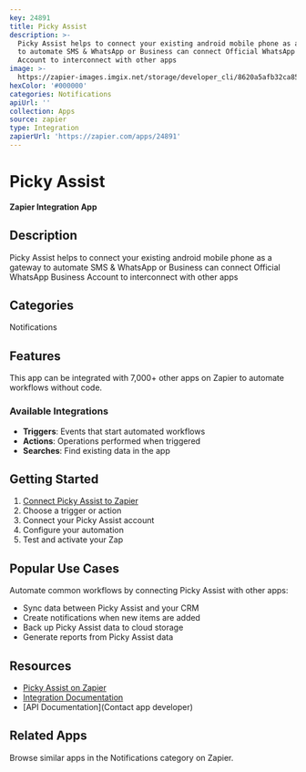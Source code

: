 ```yaml
---
key: 24891
title: Picky Assist
description: >-
  Picky Assist helps to connect your existing android mobile phone as a gateway
  to automate SMS & WhatsApp or Business can connect Official WhatsApp Business
  Account to interconnect with other apps
image: >-
  https://zapier-images.imgix.net/storage/developer_cli/8620a5afb32ca856a761886aef88fce0.png?auto=format%2Ccompress&ixlib=python-3.0.0&q=50
hexColor: '#000000'
categories: Notifications
apiUrl: ''
collection: Apps
source: zapier
type: Integration
zapierUrl: 'https://zapier.com/apps/24891'
---
```

# Picky Assist

**Zapier Integration App**

## Description

Picky Assist helps to connect your existing android mobile phone as a gateway to automate SMS & WhatsApp or Business can connect Official WhatsApp Business Account to interconnect with other apps

## Categories

Notifications

## Features

This app can be integrated with 7,000+ other apps on Zapier to automate workflows without code.

### Available Integrations

- **Triggers**: Events that start automated workflows
- **Actions**: Operations performed when triggered
- **Searches**: Find existing data in the app

## Getting Started

1. [Connect Picky Assist to Zapier](https://zapier.com/apps/24891)
2. Choose a trigger or action
3. Connect your Picky Assist account
4. Configure your automation
5. Test and activate your Zap

## Popular Use Cases

Automate common workflows by connecting Picky Assist with other apps:

- Sync data between Picky Assist and your CRM
- Create notifications when new items are added
- Back up Picky Assist data to cloud storage
- Generate reports from Picky Assist data

## Resources

- [Picky Assist on Zapier](https://zapier.com/apps/24891)
- [Integration Documentation](https://zapier.com/apps/24891/integrations)
- [API Documentation](Contact app developer)

## Related Apps

Browse similar apps in the Notifications category on Zapier.
